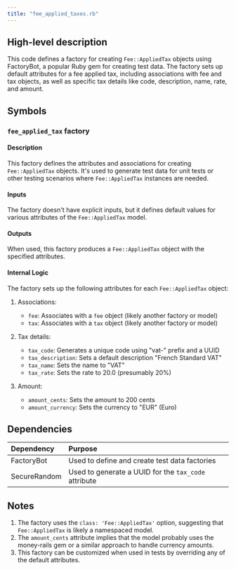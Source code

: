 ```yaml
---
title: "fee_applied_taxes.rb"
---
```


## High-level description
This code defines a factory for creating `Fee::AppliedTax` objects using FactoryBot, a popular Ruby gem for creating test data. The factory sets up default attributes for a fee applied tax, including associations with fee and tax objects, as well as specific tax details like code, description, name, rate, and amount.

## Symbols

### `fee_applied_tax` factory
#### Description
This factory defines the attributes and associations for creating `Fee::AppliedTax` objects. It's used to generate test data for unit tests or other testing scenarios where `Fee::AppliedTax` instances are needed.

#### Inputs
The factory doesn't have explicit inputs, but it defines default values for various attributes of the `Fee::AppliedTax` model.

#### Outputs
When used, this factory produces a `Fee::AppliedTax` object with the specified attributes.

#### Internal Logic
The factory sets up the following attributes for each `Fee::AppliedTax` object:

1. Associations:
   - `fee`: Associates with a `fee` object (likely another factory or model)
   - `tax`: Associates with a `tax` object (likely another factory or model)

2. Tax details:
   - `tax_code`: Generates a unique code using "vat-" prefix and a UUID
   - `tax_description`: Sets a default description "French Standard VAT"
   - `tax_name`: Sets the name to "VAT"
   - `tax_rate`: Sets the rate to 20.0 (presumably 20%)

3. Amount:
   - `amount_cents`: Sets the amount to 200 cents
   - `amount_currency`: Sets the currency to "EUR" (Euro)

## Dependencies
| Dependency | Purpose |
|:-----------|:--------|
| FactoryBot | Used to define and create test data factories |
| SecureRandom | Used to generate a UUID for the `tax_code` attribute |

## Notes
1. The factory uses the `class: 'Fee::AppliedTax'` option, suggesting that `Fee::AppliedTax` is likely a namespaced model.
2. The `amount_cents` attribute implies that the model probably uses the money-rails gem or a similar approach to handle currency amounts.
3. This factory can be customized when used in tests by overriding any of the default attributes.